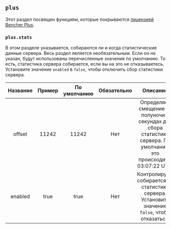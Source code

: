 ## `plus`

Этот раздел посвящен функциям, которые покрываются [лицензией Bencher Plus](/legal/plus).

### `plus.stats`

В этом разделе указывается, собираются ли и когда статистические данные сервера.
Весь раздел является необязательным.
Если он не указан, будут использованы перечисленные значения по умолчанию.
То есть, статистика сервера собирается, если вы на это не отказываетесь.
Установите значение `enabled` в `false`, чтобы отключить сбор статистики сервера.

|  Название  | Пример |  По умолчанию  | Обязательно |                                                     Описание                                                      |
| :--------: | :----: | :-----------: | :---------: | :--------------------------------------------------------------------------------------------------------------: |
| offset     |  11242 |     11242     |     Нет     | Определяет смещение от полуночи в секундах для сбора статистики сервера. По умолчанию это происходит в 03:07:22 UTC. |
| enabled    |  true  |      true     |     Нет     |               Контролирует, собирается ли статистика сервера. Установите значение `false`, чтобы отказаться.       |